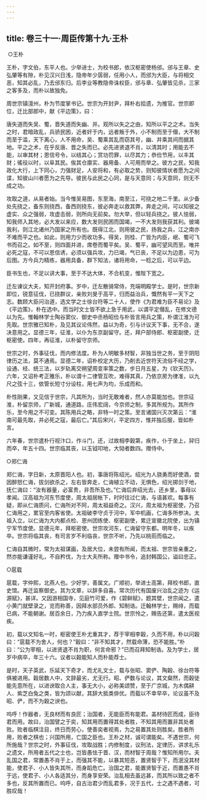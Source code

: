```yaml
---
---
---
```

title: 卷三十一·周臣传第十九·王朴
---

 ○王朴

王朴，字文伯，东平人也。少举进士，为校书郎，依汉枢密使杨邠。邠与王章、史弘肇等有隙，朴见汉兴日浅，隐帝年少孱弱，任用小人，而邠为大臣，与将相交恶，知其必乱，乃去邠东归。后李业等教隐帝诛权臣，邠与章、弘肇皆见杀，三家之客多及，而朴以故独免。

周世宗镇澶州，朴为节度掌书记。世宗为开封尹，拜朴右拾遗，为推官。世宗即位，迁比部郎中，献《平边策》，曰：

唐失道而失吴、蜀，晋失道而失幽、并。观所以失之之由，知所以平之之术。当失之时，君暗政乱，兵骄民困，近者奸于内，远者叛于外，小不制而至于僣，大不制而至于滥，天下离心，人不用命，吴、蜀乘其乱而窃其号，幽、并乘其间而据其地。平之之术，在乎反唐、晋之失而已。必先进贤退不肖，以清其时；用能去不能，以审其材；恩信号令，以结其心；赏功罚罪，以尽其力；恭俭节用，以丰其财；徭役以时，以阜其民。俟其仓廪实、器用备、人可用而举之。彼方之民，知我政化大行，上下同心，力强财足，人安将和，有必取之势，则知彼情状者愿为之间谍，知彼山川者愿为之先导。彼民与此民之心同，是与天意同；与天意同，则无不成之功。

攻取之道，从易者始。当今惟吴易图，东至海，南至江，可挠之地二千里。从少备处先挠之，备东则挠西，备西则挠东，彼必奔走以救其弊，奔走之间，可以知彼之虚实、众之强弱，攻虚击弱，则所向无前矣。勿大举，但以轻兵挠之。彼人怯弱，知我师入其地，必大发以来应，数大发则民困而国竭，一不大发则我获其利。彼竭我利，则江北诸州乃国家之所有也。既得江北，则用彼之民，扬我之兵，江之南亦不难而平之也。如此，则用力少而收功多。得吴，则桂、广皆为内臣，岷、蜀可飞书而召之。如不至，则四面并进，席卷而蜀平矣。吴、蜀平，幽可望风而至。唯并必死之寇，不可以恩信诱，必须以强兵攻，力已竭，气已丧，不足以为边患，可为后图。方今兵力精练，器用具备，群下知法，诸将用命，一稔之后，可以平边。

臣书生也，不足以讲大事，至于不达大体，不合机变，惟陛下宽之。

迁左谏议大夫，知开封府事。岁中，迁左散骑常侍，充端明殿学士。是时，世宗新即位，锐意征伐，已挠群议，亲败刘旻于高平，归而益治兵，慨然有平一天下之志。数顾大臣问治道，选文学之士徐台符等二十人，使作《为君难为臣不易论》及《平边策》，朴在选中。而当时文士皆不欲上急于用武，以谓平定僣乱，在修文德以为先。惟翰林学士陶谷窦仪、御史中丞杨昭俭与朴皆言用兵之策，朴谓江淮为可先取。世宗雅已知朴，及见其议论伟然，益以为奇，引与计议天下事，无不合，遂决意用之。显德三年，征淮，以仆为东京副留守。还，拜户部侍郎、枢密副使，迁枢密使。四年，再征淮，以朴留守京师。

世宗之时，外事征伐，而内修法度。朴为人明敏多材智，非独当世之务，至于阴阳律历之法，莫不通焉。显德二年，诏朴校定大历，乃削去近世符天流俗不经之学，设通、经、统三法，以岁轨离交朔望周变率策之数，步日月五星，为《钦天历》。六年，又诏朴考正雅乐，朴以谓十二律管互吹，难得其真，乃依京房为律准，以九尺之弦十三，依管长短寸分设柱，用七声为均，乐成而和。

朴性刚果，又见信于世宗，凡其所为，当时无敢难者，然人亦莫能加也。世宗征淮，朴留京师，广新城，通道路，庄伟宏阔，今京师之制，多其所规为。其所作乐，至今用之不可变。其陈用兵之略，非特一时之策。至言诸国兴灭次第云：“淮南可最先取，并必死之寇，最后亡。”其后宋兴，平定四方，惟并独后服，皆如朴言。

六年春，世宗遣朴行视汴口，作斗门，还，过故相李穀第，疾作，仆于坐上，舁归而卒，年五十四。世宗临其丧，以玉钺叩地，大恸者数四。赠侍中。

○郑仁诲

郑仁诲，字日新，太原晋阳人也。初，事唐将陈绍光。绍光为人骁勇而好使酒，尝因醉怒仁诲，拔剑欲杀之，左右皆奔走，仁诲植立不动，无惧色，绍光掷剑于地，抚仁诲曰：“汝有器量，必富贵，非吾所及也。”仁诲后弃绍光去，还乡里，事母以孝闻。汉高祖为河东节度使，周太祖居帐下，时时往过仁诲，与语甚欢。每事有疑，即从仁诲质问，仁诲所对不阿，周太祖益奇之。汉兴，周太祖为枢密使，乃召仁诲用之，累官至内客省使。太祖破李守贞于河中，军中机画，仁诲多所参决。太祖入立，以仁诲为大内都点检、恩州团练使、枢密副使，累迁宣徽北院使，出为镇宁军节度使。显德元年，拜枢密使。世宗攻河东，仁诲留守东都。明年冬，以疾卒。世宗将临其丧，有司言岁不利临丧，世宗不听，乃先以桃荝而临之。

仁诲自其微时，常为太祖谋画，及居大位，未尝有所闻，而太祖、世宗皆亲重之，然亦能谦谨好礼，不自矜伐，为士大夫所称。赠中书令，追封韩国公，谥曰忠正。

○扈载

扈载，字仲熙，北燕人也。少好学，善属文。广顺初，举进士高第，拜校书郎，直史馆。再迁监察御史。其为文章，以辞多自喜。常次历代有国废兴治乱之迹为《运源赋》，甚详。又因游相国寺，见庭竹可爱，作《碧鲜赋》，题其壁，世宗闻之，遣小黄门就壁录之，览而称善，因拜水部员外郎、知制诰。迁翰林学士，赐绯，而载已病，不能朝谢。居百余日，乃力疾入直学士院。世宗怜之，赐告还第，遣太医视疾。

初，载以文知名一时，枢密使王朴尤重其才，荐于宰相李穀，久而不用，朴以问穀曰：“扈载不为舍人，何也？”穀曰：“非不知其才，然载命薄，恐不能胜。”朴曰：“公为宰相，以进贤退不肖为职，何言命邪？”已而召拜知制诰。及为学士，居岁中病卒，年三十六。议者以穀能知人而朴能荐士。

是时，天子英武，乐延天下奇才，而尤礼文士，载与张昭、窦俨、陶穀、徐台符等俱被进用。穀居数人中，文辞最劣，尤无行。昭、俨数与论议，其文粲然，而穀徒能先意所在，以进谀取合人主，事无大小，必称美颂赞，至于广京城，为木偶耕人、紫芝白兔之类，皆为颂以献，其辞大抵类俳优。而载以不幸早卒，论议虽不及昭、俨，而不为穀之谀也。

呜呼！作器者，无良材而有良匠；治国者，无能臣而有能君。盖材待匠而成，臣待君而用。故曰，治国譬之于奕，知其用而置得其处者胜，不知其用而置非其处者败。败者临棋注目，终日而劳心，使善奕者视焉，为之易置其处则胜矣。胜者所用，败者之棋也；兴国所用，亡国之臣也。王朴之材，诚可谓能矣。不遇世宗，何所施哉？世宗之时，外事征伐，攻取战胜；内修制度，议刑法，定律历，讲求礼乐之遗文，所用者五代之士也，岂皆愚怯于晋、汉，而材智于周哉？惟知所用尔。夫乱国之君，常置愚不肖于上，而强其不能，以暴其短恶，置贤智于下，而泯没其材能，使君子、小人皆失其所，而身蹈危亡。治国之君，能置贤智于近，而置愚不肖于远，使君子、小人各适其分，而身享安荣。治乱相去虽远甚，而其所以致之者不多也，反其所置而已。呜呼，自古治君少而乱君多，况于五代，士之遇不遇者，可胜叹哉！

